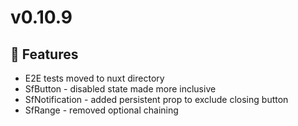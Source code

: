
<Meta title="Releases/v0.10.9 - Latest/Change log" />

# v0.10.9

## 🚀 Features

- E2E tests moved to nuxt directory
- SfButton - disabled state made more inclusive
- SfNotification - added persistent prop to exclude closing button
- SfRange - removed optional chaining
